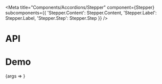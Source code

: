 
<Meta
  title="Components/Accordions/Stepper"
  component={Stepper}
  subcomponents={{
    'Stepper.Content': Stepper.Content,
    'Stepper.Label': Stepper.Label,
    'Stepper.Step': Stepper.Step
  }}
/>

# API

<ArgsTable />

# Demo

<Canvas>
  <Story
    name="Stepper"
    args={{ hasIcon: false, isLabelHidden: false, steps: STEPS }}
    argTypes={{
      hasIcon: { name: 'icon', table: { category: 'Stepper.Label' } },
      isLabelHidden: { name: 'isHidden', table: { category: 'Stepper.Label' } },
      steps: { name: 'Stepper.Step[]', table: { category: 'Story' } }
    }}
  >
    {args => <StepperStory {...args} />}
  </Story>
</Canvas>
